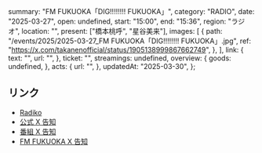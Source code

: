   summary: "FM FUKUOKA「DIG!!!!!!!! FUKUOKA」",
  category: "RADIO",
  date: "2025-03-27",
  open: undefined,
  start: "15:00",
  end: "15:36",
  region: "ラジオ",
  location: "",
  present: ["橋本桃呼", "星谷美来"],
  images: [
    {
      path: "/events/2025/2025-03-27_FM FUKUOKA「DIG!!!!!!!! FUKUOKA」.jpg",
      ref: "https://x.com/takanenofficial/status/1905138999867662749",
    },
  ],
  link: {
    text: "",
    url: "",
  },
  ticket: "",
  streamings: undefined,
  overview: {
    goods: undefined,
  },
  acts: {
    url: "",
  },
  updatedAt: "2025-03-30",
};

## リンク

- [Radiko](https://radiko.jp/share/?sid=FMFUKUOKA&t=20250327151640)
- [公式 X 告知](https://x.com/takanenofficial/status/1905138999867662749)
- [番組 X 告知](https://x.com/digfukuoka/status/1905095917310738569)
- [FM FUKUOKA X 告知](https://x.com/fmfukuoka/status/1905050887984435582)
